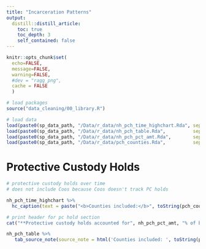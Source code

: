 ```yaml
---
title: "Incarceration Patterns"
output: 
  distill::distill_article:
    toc: true
    toc_depth: 3
    self_contained: false
---
```


```r
knitr::opts_chunk$set(
  echo=FALSE, 
  message=FALSE, 
  warning=FALSE,
  #dev = "ragg_png",
  cache = FALSE
  )

# load packages
source("data_cleaning/00_library.R")

# load data
load(paste0(sp_data_path, "/Data/r_data/nh_pch_time_highchart.Rda", sep = ""))
load(paste0(sp_data_path, "/Data/r_data/nh_pch_table.Rda",          sep = ""))
load(paste0(sp_data_path, "/Data/r_data/nh_pch_pct_amt.Rda",        sep = ""))
load(paste0(sp_data_path, "/Data/r_data/pch_counties.Rda",          sep = ""))
```

# Protective Custody Holds

```r
# protective custody holds over time
# does not include Coos because Coos doesn't track PC holds

nh_pch_time_highchart %>%   
  hc_caption(text = paste("<b>Counties included:</b>", toString(pch_counties))) 
```
```r
# print header for pc hold section
cat("**Protective custody holds accounted for", nh_pch_pct_amt, "% of bookings from 2019 to 2021.**","\n\n")
```

```r
nh_pch_table %>% 
   tab_source_note(source_note = html('Counties included: ', toString(pch_counties)))
```

